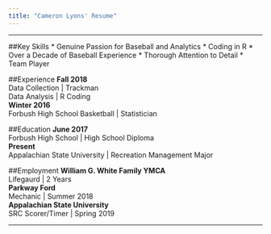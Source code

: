 ```yaml
---
title: "Cameron Lyons' Resume"
---
```


<hr>

##Key Skills
  * Genuine Passion for Baseball and Analytics
  * Coding in R
  * Over a Decade of Baseball Experience
  * Thorough Attention to Detail
  * Team Player

##Experience
**Fall 2018**<br>
Data Collection | Trackman<br>
Data Analysis | R Coding<br>
**Winter 2016**<br>
Forbush High School Basketball | Statistician

##Education
**June 2017**<br>
Forbush High School | High School Diploma<br>
**Present**<br>
Appalachian State University | Recreation Management Major

##Employment
**William G. White Family YMCA**<br>
Lifegaurd | 2 Years<br>
**Parkway Ford**<br>
Mechanic | Summer 2018<br>
**Appalachian State University**<br>
SRC Scorer/Timer | Spring 2019

<hr>